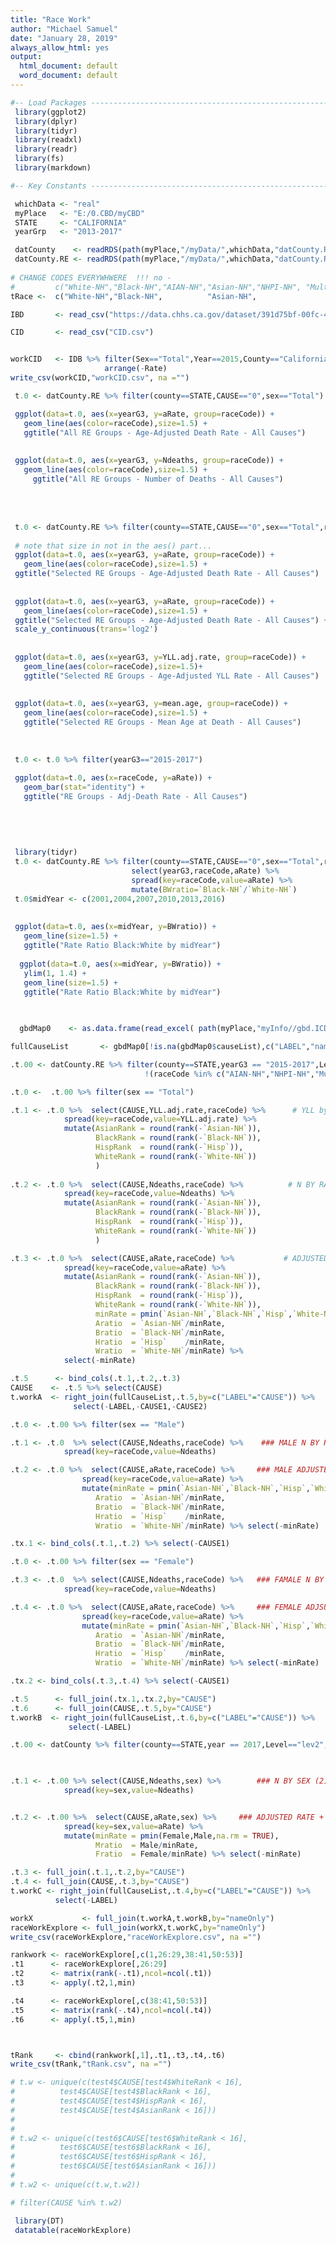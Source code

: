```yaml
---
title: "Race Work"
author: "Michael Samuel"
date: "January 28, 2019"
always_allow_html: yes
output:
  html_document: default
  word_document: default
---
```

```r

#-- Load Packages ------------------------------------------------------------
 library(ggplot2)
 library(dplyr)
 library(tidyr)
 library(readxl)
 library(readr) 
 library(fs)
 library(markdown)

#-- Key Constants -----------------------------------------------------------

 whichData <- "real"
 myPlace   <- "E:/0.CBD/myCBD"
 STATE     <- "CALIFORNIA"
 yearGrp   <- "2013-2017"

 datCounty    <- readRDS(path(myPlace,"/myData/",whichData,"datCounty.RDS"))
 datCounty.RE <- readRDS(path(myPlace,"/myData/",whichData,"datCounty.RE.RDS"))
 
# CHANGE CODES EVERYWHWERE  !!! no -
#         c("White-NH","Black-NH","AIAN-NH","Asian-NH","NHPI-NH", "Multi-NH","Hisp")
tRace <-  c("White-NH","Black-NH",          "Asian-NH",                      "Hisp")

```



```r

IBD       <- read_csv("https://data.chhs.ca.gov/dataset/391d75bf-00fc-4fd7-b00d-9bd16bbe01c0/resource/741f25e1-db50-436a-a6a9-7b840176edbf/download/infectious-disease-cases-by-county-year-and-sex.csv")

CID       <- read_csv("CID.csv")


workCID   <- IDB %>% filter(Sex=="Total",Year==2015,County=="California") %>%
                     arrange(-Rate)
write_csv(workCID,"workCID.csv", na ="")


```





```r

 t.0 <- datCounty.RE %>% filter(county==STATE,CAUSE=="0",sex=="Total")

 ggplot(data=t.0, aes(x=yearG3, y=aRate, group=raceCode)) +
   geom_line(aes(color=raceCode),size=1.5) +
   ggtitle("All RE Groups - Age-Adjusted Death Rate - All Causes") 
 
 
 ggplot(data=t.0, aes(x=yearG3, y=Ndeaths, group=raceCode)) +
   geom_line(aes(color=raceCode),size=1.5) +
     ggtitle("All RE Groups - Number of Deaths - All Causes") 

```

<br>
<br>

```r

 

 
 t.0 <- datCounty.RE %>% filter(county==STATE,CAUSE=="0",sex=="Total",raceCode %in% tRace)
 
 # note that size in not in the aes() part...
 ggplot(data=t.0, aes(x=yearG3, y=aRate, group=raceCode)) +
   geom_line(aes(color=raceCode),size=1.5) +
 ggtitle("Selected RE Groups - Age-Adjusted Death Rate - All Causes") 
 
 
 ggplot(data=t.0, aes(x=yearG3, y=aRate, group=raceCode)) +
   geom_line(aes(color=raceCode),size=1.5) +
 ggtitle("Selected RE Groups - Age-Adjusted Death Rate - All Causes") +
 scale_y_continuous(trans='log2')
 
 
 ggplot(data=t.0, aes(x=yearG3, y=YLL.adj.rate, group=raceCode)) +
   geom_line(aes(color=raceCode),size=1.5)+
   ggtitle("Selected RE Groups - Age-Adjusted YLL Rate - All Causes") 
 
 
 ggplot(data=t.0, aes(x=yearG3, y=mean.age, group=raceCode)) +
   geom_line(aes(color=raceCode),size=1.5) +
   ggtitle("Selected RE Groups - Mean Age at Death - All Causes") 
 
 
 
 t.0 <- t.0 %>% filter(yearG3=="2015-2017")
 
 ggplot(data=t.0, aes(x=raceCode, y=aRate)) +
   geom_bar(stat="identity") +
   ggtitle("RE Groups - Adj-Death Rate - All Causes") 
 
 
 
 
 
 library(tidyr)
 t.0 <- datCounty.RE %>% filter(county==STATE,CAUSE=="0",sex=="Total",raceCode %in% c("White-NH","Black-NH")) %>%
                           select(yearG3,raceCode,aRate) %>%
                           spread(key=raceCode,value=aRate) %>%
                           mutate(BWratio=`Black-NH`/`White-NH`)
 t.0$midYear <- c(2001,2004,2007,2010,2013,2016)
 
 
 ggplot(data=t.0, aes(x=midYear, y=BWratio)) +
   geom_line(size=1.5) +
   ggtitle("Rate Ratio Black:White by midYear") 
 
  ggplot(data=t.0, aes(x=midYear, y=BWratio)) +
   ylim(1, 1.4) +
   geom_line(size=1.5) +
   ggtitle("Rate Ratio Black:White by midYear") 
 
 
```


```r
  gbdMap0    <- as.data.frame(read_excel( path(myPlace,"myInfo//gbd.ICD.Map.xlsx/"), sheet="main")) 

fullCauseList       <- gbdMap0[!is.na(gbdMap0$causeList),c("LABEL","nameOnly")] %>% arrange(LABEL)

```





```r

.t.00 <- datCounty.RE %>% filter(county==STATE,yearG3 == "2015-2017",Level=="lev2",
                              !(raceCode %in% c("AIAN-NH","NHPI-NH","Multi-NH")) )  

.t.0 <-  .t.00 %>% filter(sex == "Total")  

.t.1 <- .t.0 %>%  select(CAUSE,YLL.adj.rate,raceCode) %>%      # YLL by RACE + YLL RANK  (8)
            spread(key=raceCode,value=YLL.adj.rate) %>%
            mutate(AsianRank = round(rank(-`Asian-NH`)),
                   BlackRank = round(rank(-`Black-NH`)),
                   HispRank  = round(rank(-`Hisp`)),
                   WhiteRank = round(rank(-`White-NH`))
                   )
     
.t.2 <- .t.0 %>%  select(CAUSE,Ndeaths,raceCode) %>%          # N BY RACE + N RANK  (8)
            spread(key=raceCode,value=Ndeaths) %>%
            mutate(AsianRank = round(rank(-`Asian-NH`)),
                   BlackRank = round(rank(-`Black-NH`)),
                   HispRank  = round(rank(-`Hisp`)),
                   WhiteRank = round(rank(-`White-NH`))
                   )

.t.3 <- .t.0 %>%  select(CAUSE,aRate,raceCode) %>%           # ADJUSTED RATE BY RACE + RANK + RATIO (12)
            spread(key=raceCode,value=aRate) %>%
            mutate(AsianRank = round(rank(-`Asian-NH`)),
                   BlackRank = round(rank(-`Black-NH`)),
                   HispRank  = round(rank(-`Hisp`)),
                   WhiteRank = round(rank(-`White-NH`)),
                   minRate = pmin(`Asian-NH`,`Black-NH`,`Hisp`,`White-NH`,na.rm = TRUE),
                   Aratio  = `Asian-NH`/minRate,
                   Bratio  = `Black-NH`/minRate,
                   Hratio  = `Hisp`    /minRate,
                   Wratio  = `White-NH`/minRate) %>%
            select(-minRate)

.t.5      <- bind_cols(.t.1,.t.2,.t.3) 
CAUSE    <- .t.5 %>% select(CAUSE)
t.workA  <- right_join(fullCauseList,.t.5,by=c("LABEL"="CAUSE")) %>%
              select(-LABEL,-CAUSE1,-CAUSE2)

```



```r


.t.0 <- .t.00 %>% filter(sex == "Male")

.t.1 <- .t.0  %>% select(CAUSE,Ndeaths,raceCode) %>%    ### MALE N BY RACE (4)
            spread(key=raceCode,value=Ndeaths)

.t.2 <- .t.0 %>%  select(CAUSE,aRate,raceCode) %>%     ### MALE ADJUSTED RATE RATE + RATIO (8) 
                spread(key=raceCode,value=aRate) %>%
                mutate(minRate = pmin(`Asian-NH`,`Black-NH`,`Hisp`,`White-NH`,na.rm = TRUE),
                   Aratio  = `Asian-NH`/minRate,
                   Bratio  = `Black-NH`/minRate,
                   Hratio  = `Hisp`    /minRate,
                   Wratio  = `White-NH`/minRate) %>% select(-minRate)

.tx.1 <- bind_cols(.t.1,.t.2) %>% select(-CAUSE1)

.t.0 <- .t.00 %>% filter(sex == "Female")

.t.3 <- .t.0  %>% select(CAUSE,Ndeaths,raceCode) %>%   ### FAMALE N BY RACE (4)
            spread(key=raceCode,value=Ndeaths)

.t.4 <- .t.0 %>%  select(CAUSE,aRate,raceCode) %>%     ### FEMALE ADJSUTED RATE + RATIO  (8)
                spread(key=raceCode,value=aRate) %>%
                mutate(minRate = pmin(`Asian-NH`,`Black-NH`,`Hisp`,`White-NH`,na.rm = TRUE),
                   Aratio  = `Asian-NH`/minRate,
                   Bratio  = `Black-NH`/minRate,
                   Hratio  = `Hisp`    /minRate,
                   Wratio  = `White-NH`/minRate) %>% select(-minRate)

.tx.2 <- bind_cols(.t.3,.t.4) %>% select(-CAUSE1)

.t.5      <- full_join(.tx.1,.tx.2,by="CAUSE")
.t.6      <- full_join(CAUSE,.t.5,by="CAUSE")
t.workB  <- right_join(fullCauseList,.t.6,by=c("LABEL"="CAUSE")) %>%
             select(-LABEL)

```


```r


.t.00 <- datCounty %>% filter(county==STATE,year == 2017,Level=="lev2",sex %in% c("Male","Female"))

                             

.t.1 <- .t.00 %>% select(CAUSE,Ndeaths,sex) %>%        ### N BY SEX (2)
            spread(key=sex,value=Ndeaths)


.t.2 <- .t.00 %>%  select(CAUSE,aRate,sex) %>%     ### ADJUSTED RATE + RATIO (4)
            spread(key=sex,value=aRate) %>%
            mutate(minRate = pmin(Female,Male,na.rm = TRUE),
                   Mratio  = Male/minRate,
                   Fratio  = Female/minRate) %>% select(-minRate)

.t.3 <- full_join(.t.1,.t.2,by="CAUSE")
.t.4 <- full_join(CAUSE,.t.3,by="CAUSE")
t.workC <- right_join(fullCauseList,.t.4,by=c("LABEL"="CAUSE")) %>%
          select(-LABEL)

```





```r
workX           <- full_join(t.workA,t.workB,by="nameOnly")
raceWorkExplore <- full_join(workX,t.workC,by="nameOnly")
write_csv(raceWorkExplore,"raceWorkExplore.csv", na ="")

```



```r
rankwork <- raceWorkExplore[,c(1,26:29,38:41,50:53)]
.t1      <- raceWorkExplore[,26:29]
.t2      <- matrix(rank(-.t1),ncol=ncol(.t1))
.t3      <- apply(.t2,1,min)

.t4      <- raceWorkExplore[,c(38:41,50:53)]
.t5      <- matrix(rank(-.t4),ncol=ncol(.t4))
.t6      <- apply(.t5,1,min)



tRank     <- cbind(rankwork[,1],.t1,.t3,.t4,.t6)
write_csv(tRank,"tRank.csv", na ="")


```





```r
# t.w <- unique(c(test4$CAUSE[test4$WhiteRank < 16],
#          test4$CAUSE[test4$BlackRank < 16],
#          test4$CAUSE[test4$HispRank < 16],
#          test4$CAUSE[test4$AsianRank < 16]))
# 
# 
# t.w2 <- unique(c(test6$CAUSE[test6$WhiteRank < 16],
#          test6$CAUSE[test6$BlackRank < 16],
#          test6$CAUSE[test6$HispRank < 16],
#          test6$CAUSE[test6$AsianRank < 16]))
# 
# t.w2 <- unique(c(t.w,t.w2))

# filter(CAUSE %in% t.w2) 

```  



```r
 library(DT)
 datatable(raceWorkExplore)
```

